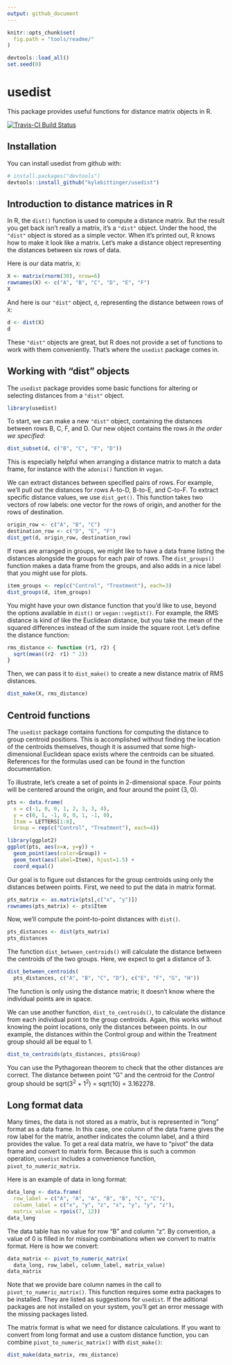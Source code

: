 ```yaml
---
output: github_document
---
```


<!-- README.md is generated from README.Rmd. Please edit that file -->

```r
knitr::opts_chunk$set(
  fig.path = "tools/readme/"
)
```

```r
devtools::load_all()
set.seed(0)
```

# usedist

This package provides useful functions for distance matrix objects in R.

[![Travis-CI Build Status](https://travis-ci.org/kylebittinger/usedist.svg?branch=master)](https://travis-ci.org/kylebittinger/usedist)

## Installation

You can install usedist from github with:

```r
# install.packages("devtools")
devtools::install_github("kylebittinger/usedist")
```

## Introduction to distance matrices in R

In R, the `dist()` function is used to compute a distance matrix. But the
result you get back isn't really a matrix, it's a `"dist"` object. Under
the hood, the `"dist"` object is stored as a simple vector. When it's
printed out, R knows how to make it look like a matrix. Let's make a distance
object representing the distances between six rows of data.

Here is our data matrix, `X`:

```r
X <- matrix(rnorm(30), nrow=6)
rownames(X) <- c("A", "B", "C", "D", "E", "F")
X
```

And here is our `"dist"` object, `d`, representing the distance between rows of
`X`:

```r
d <- dist(X)
d
```

These `"dist"` objects are great, but R does not provide a set of functions to
work with them conveniently. That's where the `usedist` package comes in.

## Working with "dist" objects

The `usedist` package provides some basic functions for altering or selecting
distances from a `"dist"` object.

```r
library(usedist)
```

To start, we can make a new `"dist"` object, containing the distances between
rows B, C, F, and D. Our new object contains the rows *in the order we
specified*:

```r
dist_subset(d, c("B", "C", "F", "D"))
```

This is especially helpful when arranging a distance matrix to match a data
frame, for instance with the `adonis()` function in `vegan`.

We can extract distances between specified pairs of rows. For example,
we'll pull out the distances for rows A-to-D, B-to-E, and C-to-F.  To extract
specific distance values, we use `dist_get()`.  This function takes two vectors
of row labels: one vector for the rows of origin, and another for the rows of
destination.

```r
origin_row <- c("A", "B", "C")
destination_row <- c("D", "E", "F")
dist_get(d, origin_row, destination_row)
```

If rows are arranged in groups, we might like to have a data frame listing the
distances alongside the groups for each pair of rows. The `dist_groups()`
function makes a data frame from the groups, and also adds in a nice label that
you might use for plots.

```r
item_groups <- rep(c("Control", "Treatment"), each=3)
dist_groups(d, item_groups)
```

You might have your own distance function that you'd like to use, beyond the
options available in `dist()` or `vegan::vegdist()`.  For example, the RMS
distance is kind of like the Euclidean distance, but you take the mean of the
squared differences instead of the sum inside the square root. Let's define the
distance function:

```r
rms_distance <- function (r1, r2) {
  sqrt(mean((r2- r1) ^ 2))
}
```

Then, we can pass it to `dist_make()` to create a new distance matrix of RMS
distances.

```r
dist_make(X, rms_distance)
```

## Centroid functions

The `usedist` package contains functions for computing the distance to group
centroid positions.  This is accomplished without finding the location of the
centroids themselves, though it is assumed that some high-dimensional Euclidean
space exists where the centroids can be situated.  References for the formulas
used can be found in the function documentation.

To illustrate, let's create a set of points in 2-dimensional space.  Four
points will be centered around the origin, and four around the point (3, 0).

```r
pts <- data.frame(
  x = c(-1, 0, 0, 1, 2, 3, 3, 4),
  y = c(0, 1, -1, 0, 0, 1, -1, 0),
  Item = LETTERS[1:8],
  Group = rep(c("Control", "Treatment"), each=4))

library(ggplot2)
ggplot(pts, aes(x=x, y=y)) +
  geom_point(aes(color=Group)) +
  geom_text(aes(label=Item), hjust=1.5) +
  coord_equal()
```

Our goal is to figure out distances for the group centroids using only the
distances between points. First, we need to put the data in matrix format.

```r
pts_matrix <- as.matrix(pts[,c("x", "y")])
rownames(pts_matrix) <- pts$Item
```

Now, we'll compute the point-to-point distances with `dist()`.

```r
pts_distances <- dist(pts_matrix)
pts_distances
```

The function `dist_between_centroids()` will calculate the distance between
the centroids of the two groups.  Here, we expect to get a distance of 3.

```r
dist_between_centroids(
  pts_distances, c("A", "B", "C", "D"), c("E", "F", "G", "H"))
```

The function is only using the distance matrix; it doesn't know where the
individual points are in space.

We can use another function, `dist_to_centroids()`, to calculate the distance
from each individual point to the group centroids. Again, this works without
knowing the point locations, only the distances between points. In our example,
the distances within the Control group and within the Treatment group should
all be equal to 1.

```r
dist_to_centroids(pts_distances, pts$Group)
```

You can use the Pythagorean theorem to check that the other distances are
correct.  The distance between point "G" and the centroid for the *Control*
group should be sqrt(3^2^ + 1^2^) = sqrt(10) = 3.162278.

## Long format data

Many times, the data is not stored as a matrix, but is represented in "long"
format as a data frame. In this case, one column of the data frame gives the
row label for the matrix, another indicates the column label, and a
third provides the value. To get a real data matrix, we have to "pivot" the
data frame and convert to matrix form. Because this is such a common operation,
`usedist` includes a convenience function, `pivot_to_numeric_matrix`.

Here is an example of data in long format:

```r
data_long <- data.frame(
  row_label = c("A", "A", "A", "B", "B", "C", "C"),
  column_label = c("x", "y", "z", "x", "y", "y", "z"),
  matrix_value = rpois(7, 12))
data_long
```

The data table has no value for row "B" and column "z". By convention, a
value of 0 is filled in for missing combinations when we convert to matrix
format. Here is how we convert:

```r
data_matrix <- pivot_to_numeric_matrix(
  data_long, row_label, column_label, matrix_value)
data_matrix
```

Note that we provide bare column names in the call to
`pivot_to_numeric_matrix()`. This function requires some extra packages to
be installed.  They are listed as suggestions for `usedist`.  If the
aditional packages are not installed on your system, you'll get an error
message with the missing packages listed.

The matrix format is what we need for distance calculations. If you want to
convert from long format and use a custom distance function, you can combine
`pivot_to_numeric_matrix()` with `dist_make()`:

```r
dist_make(data_matrix, rms_distance)
```
